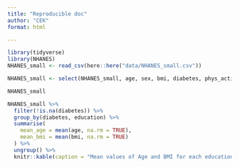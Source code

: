 ```yaml
---
title: "Reproducible doc"
author: "CEK"
format: html

---
```




```r
library(tidyverse)
library(NHANES)
NHANES_small <- read_csv(here::here("data/NHANES_small.csv"))
```


```r
NHANES_small <- select(NHANES_small, age, sex, bmi, diabetes, phys_active, bp_sys_ave, bp_dia_ave, education)

NHANES_small
```
```r
NHANES_small %>%
  filter(!is.na(diabetes)) %>%
  group_by(diabetes, education) %>%
  summarise(
    mean_age = mean(age, na.rm = TRUE),
    mean_bmi = mean(bmi, na.rm = TRUE)
  ) %>%
  ungroup() %>%
  knitr::kable(caption = "Mean values of Age and BMI for each education and diabetes status")
```
